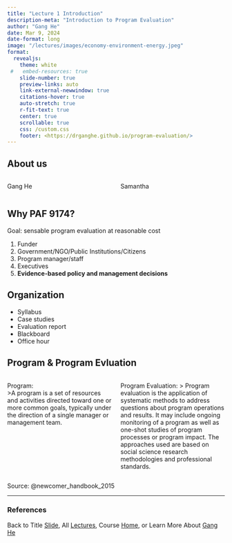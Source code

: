 ```yaml
---
title: "Lecture 1 Introduction"
description-meta: "Introduction to Program Evaluation"
author: "Gang He"
date: Mar 9, 2024
date-format: long
image: "/lectures/images/economy-environment-energy.jpeg"
format:
  revealjs:
    theme: white
 #   embed-resources: true
    slide-number: true
    preview-links: auto
    link-external-newwindow: true
    citations-hover: true
    auto-stretch: true
    r-fit-text: true
    center: true
    scrollable: true
    css: /custom.css
    footer: <https://drganghe.github.io/program-evaluation/>
---
```


## About us

::: columns

::: {.column width="50%"}
Gang He
:::

::: {.column width="50%"}
Samantha 
:::

:::


## Why PAF 9174?

Goal: sensable program evaluation at reasonable cost

1.  Funder
1.  Government/NGO/Public Institutions/Citizens
1.  Program manager/staff
1.  Executives
1.  **Evidence-based policy and management decisions**


## Organization

- Syllabus
- Case studies
- Evaluation report
- Blackboard
- Office hour


## Program & Program Evluation

::: columns

::: {.column width="50%"}
Program:  
>A program is a set of resources and activities directed toward one or more common goals, typically under the direction of a single manager or management team.
:::

::: {.column width="50%"}
Program Evaluation: 
> Program evaluation is the application of systematic methods to address questions about program operations and results. It may include ongoing monitoring of a program as well as one-shot studies of program processes or program impact. The approaches used are based on social science research methodologies and professional standards.
:::

:::

::: footer
Source: @newcomer_handbook_2015
:::




------------------------------------------------------------------------

### References

::: {#refs}
:::

::: footer
Back to Title [Slide](https://drganghe.github.io/program-evaluation/lectures/lecture1/#/title-slide), All [Lectures](https://drganghe.github.io/program-evaluation/lectures.html), Course [Home](https://drganghe.github.io/program-evaluation/), or Learn More About [Gang He](https://drganghe.github.io)
:::
